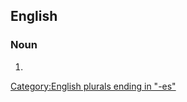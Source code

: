 ==English==

===Noun===
{{head|en|noun plural form}}

# {{plural of|granulovirus|lang=en}}

[[Category:English plurals ending in "-es"]]